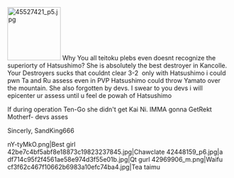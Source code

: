 [[File:45527421 p5.jpg|thumb|120x120px]]
Why You all teitoku plebs even doesnt recognize the superiorty of Hatsushimo? She is absolutely the best destroyer in Kancolle. Your Destroyers sucks that couldnt clear 3-2  only with Hatsushimo i could pwn Ta and Ru assess even in PVP Hatsushimo could throw Yamato over the mountain. She also forgotten by devs. I swear to you devs i will epicenter ur assess until u feel de powah of Hatsushimo

If during operation Ten-Go she didn't get Kai Ni. IMMA gonna GetRekt Motherf- devs asses

Sincerly, SandKing666

<gallery orientation="portrait">
nY-tyMkO.png|Best girl
42be7c4bf5abf8e18873c19823237845.jpg|Chawclate
42448159_p6.jpg|a
df714c95f2f4561ae58e974d3f55e01b.jpg|Qt gurl
42969906_m.png|Waifu
cf3f62c467f10662b6983a10efc74ba4.jpg|Tea taimu
</gallery>